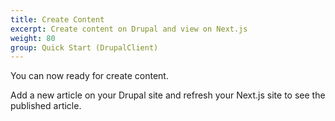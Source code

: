 ```yaml
---
title: Create Content
excerpt: Create content on Drupal and view on Next.js
weight: 80
group: Quick Start (DrupalClient)
---
```


You can now ready for create content.

Add a new article on your Drupal site and refresh your Next.js site to see the published article.
